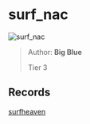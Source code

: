 
# surf_nac

![surf_nac](https://raw.githubusercontent.com/Sayt123/SurfMapPics/Maps-and-bonuses/csgo/surf_nac.jpg)

> Author: **Big Blue**
>
> Tier 3

## Records

[surfheaven](https://surfheaven.eu/map/surf_nac)
